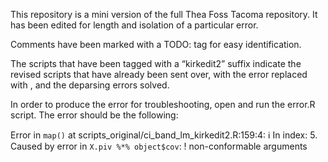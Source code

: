 This repository is a mini version of the full Thea Foss Tacoma repository. It has been edited for length and isolation of a particular error. 

Comments have been marked with a TODO: tag for easy identification. 

The scripts that have been tagged with a "kirkedit2" suffix indicate the revised scripts that have already been sent over, with the <ys> error replaced with <y>, and the deparsing errors solved.  

In order to produce the error for troubleshooting, open and run the error.R script. The error should be the following: 

Error in `map()` at scripts_original/ci_band_lm_kirkedit2.R:159:4:
ℹ In index: 5.
Caused by error in `X.piv %*% object$cov`:
! non-conformable arguments